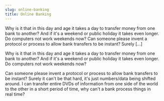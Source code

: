 ```yaml
---
slug: online-banking
title: Online Banking
---
```

<p>Why is it that in this day and age it takes a day to transfer money from one bank to another? And if it's a weekend or public holiday it takes even longer. Do computers not work weekends now? Can someone please invent a protocol or process to allow bank transfers to be instant? Surely [&hellip;]</p>


<!--truncate-->
Why is it that in this day and age it takes a day to transfer money from one bank to another? And if it's a weekend or public holiday it takes even longer. Do computers not work weekends now?  

Can someone please invent a protocol or process to allow bank transfers to be instant? Surely it can't be that hard, it's just numbers/data being shifted around. I can transfer entire DVDs of information from one side of the world to the other in a short period of time, why can't a bank process things in real time?  

